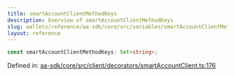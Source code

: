 ```yaml
---
title: smartAccountClientMethodKeys
description: Overview of smartAccountClientMethodKeys
slug: wallets/reference/aa-sdk/core/src/variables/smartAccountClientMethodKeys
layout: reference
---
```


```ts
const smartAccountClientMethodKeys: Set<string>;
```

Defined in: [aa-sdk/core/src/client/decorators/smartAccountClient.ts:176](https://github.com/alchemyplatform/aa-sdk/blob/e3c1a23e6e03f44bf2db3afddb97a91b175cba58/aa-sdk/core/src/client/decorators/smartAccountClient.ts#L176)
